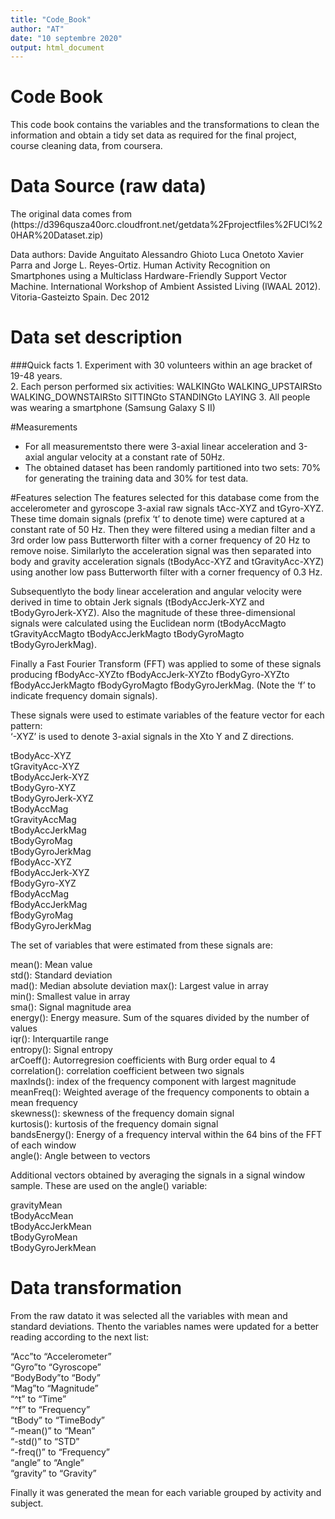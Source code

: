 ```yaml
---
title: "Code_Book"
author: "AT"
date: "10 septembre 2020"
output: html_document
---
```

# Code Book 

This code book contains the variables and the transformations to clean the information and obtain a tidy set data as required for the final project, course cleaning data, from coursera.

# Data Source (raw data)
The original data comes from (https://d396qusza40orc.cloudfront.net/getdata%2Fprojectfiles%2FUCI%20HAR%20Dataset.zip)

Data authors: Davide Anguitato Alessandro Ghioto Luca Onetoto Xavier Parra and Jorge L. Reyes-Ortiz. Human Activity Recognition on Smartphones using a Multiclass Hardware-Friendly Support Vector Machine. International Workshop of Ambient Assisted Living (IWAAL 2012). Vitoria-Gasteizto Spain. Dec 2012

# Data set description
###Quick facts
1. Experiment with 30 volunteers within an age bracket of 19-48 years.  
2. Each person performed six activities: WALKINGto WALKING_UPSTAIRSto WALKING_DOWNSTAIRSto SITTINGto STANDINGto LAYING
3. All people was wearing a smartphone (Samsung Galaxy S II) 

#Measurements

* For all measurementsto there were 3-axial linear acceleration and 3-axial angular velocity at a constant rate of 50Hz.
* The obtained dataset has been randomly partitioned into two sets: 70%  for generating the training data and 30% for test data.

#Features selection
The features selected for this database come from the accelerometer and gyroscope 3-axial raw signals tAcc-XYZ and tGyro-XYZ. These time domain signals (prefix 't' to denote time) were captured at a constant rate of 50 Hz. Then they were filtered using a median filter and a 3rd order low pass Butterworth filter with a corner frequency of 20 Hz to remove noise. Similarlyto the acceleration signal was then separated into body and gravity acceleration signals (tBodyAcc-XYZ and tGravityAcc-XYZ) using another low pass Butterworth filter with a corner frequency of 0.3 Hz. 

Subsequentlyto the body linear acceleration and angular velocity were derived in time to obtain Jerk signals (tBodyAccJerk-XYZ and tBodyGyroJerk-XYZ). Also the magnitude of these three-dimensional signals were calculated using the Euclidean norm (tBodyAccMagto tGravityAccMagto tBodyAccJerkMagto tBodyGyroMagto tBodyGyroJerkMag). 

Finally a Fast Fourier Transform (FFT) was applied to some of these signals producing fBodyAcc-XYZto fBodyAccJerk-XYZto fBodyGyro-XYZto fBodyAccJerkMagto fBodyGyroMagto fBodyGyroJerkMag. (Note the 'f' to indicate frequency domain signals). 

These signals were used to estimate variables of the feature vector for each pattern:  
'-XYZ' is used to denote 3-axial signals in the Xto Y and Z directions.

tBodyAcc-XYZ  
tGravityAcc-XYZ  
tBodyAccJerk-XYZ  
tBodyGyro-XYZ  
tBodyGyroJerk-XYZ  
tBodyAccMag  
tGravityAccMag  
tBodyAccJerkMag  
tBodyGyroMag  
tBodyGyroJerkMag  
fBodyAcc-XYZ  
fBodyAccJerk-XYZ  
fBodyGyro-XYZ  
fBodyAccMag  
fBodyAccJerkMag  
fBodyGyroMag  
fBodyGyroJerkMag  

The set of variables that were estimated from these signals are: 

mean(): Mean value  
std(): Standard deviation  
mad(): Median absolute deviation 
max(): Largest value in array  
min(): Smallest value in array  
sma(): Signal magnitude area  
energy(): Energy measure. Sum of the squares   divided by the number of values  
iqr(): Interquartile range  
entropy(): Signal entropy  
arCoeff(): Autorregresion coefficients with Burg order equal to 4  
correlation(): correlation coefficient between two signals  
maxInds(): index of the frequency component with largest magnitude  
meanFreq(): Weighted average of the frequency components to obtain a mean frequency  
skewness(): skewness of the frequency domain signal  
kurtosis(): kurtosis of the frequency domain signal  
bandsEnergy(): Energy of a frequency interval within the 64 bins of the FFT of each window  
angle(): Angle between to vectors  

Additional vectors obtained by averaging the signals in a signal window sample. These are used on the angle() variable:

gravityMean  
tBodyAccMean  
tBodyAccJerkMean  
tBodyGyroMean  
tBodyGyroJerkMean  

# Data transformation
From the raw datato it was selected all the variables with mean and standard deviations. Thento the variables names were updated for a better reading according to the next list:

"Acc"to "Accelerometer"  
"Gyro"to "Gyroscope"  
"BodyBody"to "Body"  
"Mag"to "Magnitude"  
"^t" to "Time"  
"^f" to "Frequency"  
"tBody" to "TimeBody"  
"-mean()" to "Mean"  
"-std()" to "STD"  
"-freq()" to "Frequency"  
"angle" to "Angle"  
"gravity" to "Gravity"  

Finally it was generated the mean for each variable grouped by activity and subject.
